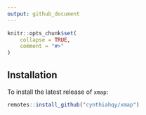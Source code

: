 ```yaml
---
output: github_document
---
```


<!-- README.md is generated from README.Rmd. Please edit that file -->

```r
knitr::opts_chunk$set(
    collapse = TRUE,
    comment = "#>"
)
```

## Installation

To install the latest release of `xmap`:

``` r
remotes::install_github("cynthiahqy/xmap")
```
